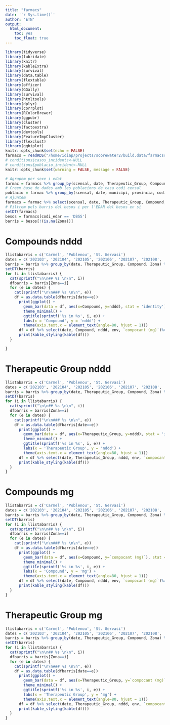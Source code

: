 ```yaml
---
title: "farmacs"
date: '`r Sys.time()`'
author: 'ETN'
output: 
  html_document: 
    toc: yes
    toc_float: true
---
```


```r
library(tidyverse)
library(lubridate)
library(knitr)
library(kableExtra)
library(survival)
library(data.table)
library(flextable)
library(officer)
library(GGally)
library(survival)
library(htmltools)
library(dplyr)
library(corrplot)
library(RColorBrewer)
library(ggpubr)
library(cluster)
library(factoextra) 
library(devtools)
library(FeatureImpCluster)
library(flexclust)
library(ggbiplot)
knitr::opts_chunk$set(echo = FALSE)
farmacs = readRDS("/home/idiap/projects/scorewater2/build.data/farmacsreals.rds")
# conditions$casos_incidents<-NULL
# conditions$poblacio_incident<-NULL
knitr::opts_chunk$set(warning = FALSE, message = FALSE) 
```

```r
# Agrupem per sexe i edat
farmac = farmacs %>% group_by(scensal, date, Therapeutic_Group, Compound, municipi, provincia, codi_edar, Zona) %>% summarize_if(is.numeric, sum, na.rm=T)
# Creem base de dades amb les poblacions de casa codi censal
poblacio = farmac %>% group_by(scensal, date, municipi, provincia, codi_edar, Zona) %>% summarize_if(is.numeric, max, na.rm=T) %>% select(scensal, date, municipi, provincia, codi_edar, Zona, pob_SIDIAP_mensual, pob_real)
# Ajuntem
farmacs = farmac %>% select(scensal, date, Therapeutic_Group, Compound, municipi, provincia, codi_edar, Zona, nddd, env, `compocant (mg)`) %>% left_join(poblacio)
# Filtrem pels barris del besos i per l'EDAR del besos en si
setDT(farmacs)
besos = farmacs[codi_edar == 'DBSS']
barris = besos[!(is.na(Zona))]
```

# Compounds nddd

```r
llistabarris = c('Carmel', 'Poblenou', 'St. Gervasi')
dates = c('202103', '202104', '202105', '202106', '202107', '202108', '202109', '202110', '202111', '202112', '202201', '202202', '202203', '202204', '202205', '202206')
barris = barris %>% group_by(date, Therapeutic_Group, Compound, Zona) %>% summarize_if(is.numeric, sum, na.rm=T)
setDT(barris)
for (i in llistabarris) {
  cat(sprintf("\n\n## %s \n\n", i))
  dfbarris = barris[Zona==i]
  for (e in dates) {
    cat(sprintf("\n\n### %s \n\n", e))
    df = as.data.table(dfbarris[date==e])
      print(ggplot() + 
        geom_bar(data = df, aes(x=Compound, y=nddd), stat = 'identity') +
        theme_minimal() +
        ggtitle(sprintf('%s in %s', i, e)) +
        labs(x = 'Compound', y = 'nddd') +
        theme(axis.text.x = element_text(angle=80, hjust = 1)))
      df = df %>% select(date, Compound, nddd, env, `compocant (mg)`)%>% group_by(date, Compound) %>% summarize_if(is.numeric, sum, na.rm=T)
      print(kable_styling(kable(df)))
  }

}
```

# Therapeutic Group nddd

```r
llistabarris = c('Carmel', 'Poblenou', 'St. Gervasi')
dates = c('202103', '202104', '202105', '202106', '202107', '202108', '202109', '202110', '202111', '202112', '202201', '202202', '202203', '202204', '202205', '202206')
barris = barris %>% group_by(date, Therapeutic_Group, Compound, Zona) %>% summarize_if(is.numeric, sum, na.rm=T)
setDT(barris)
for (i in llistabarris) {
  cat(sprintf("\n\n## %s \n\n", i))
  dfbarris = barris[Zona==i]
  for (e in dates) {
    cat(sprintf("\n\n### %s \n\n", e))
    df = as.data.table(dfbarris[date==e])
      print(ggplot() + 
        geom_bar(data = df, aes(x=Therapeutic_Group, y=nddd), stat = 'identity') +
        theme_minimal() +
        ggtitle(sprintf('%s in %s', i, e)) +
        labs(x = 'Therapeutic Group', y = 'nddd') +
        theme(axis.text.x = element_text(angle=80, hjust = 1)))
      df = df %>% select(date, Therapeutic_Group, nddd, env, `compocant (mg)`)%>% group_by(date, Therapeutic_Group) %>% summarize_if(is.numeric, sum, na.rm=T)
      print(kable_styling(kable(df)))
  }
}
```

# Compounds mg

```r
llistabarris = c('Carmel', 'Poblenou', 'St. Gervasi')
dates = c('202103', '202104', '202105', '202106', '202107', '202108', '202109', '202110', '202111', '202112', '202201', '202202', '202203', '202204', '202205', '202206')
barris = barris %>% group_by(date, Therapeutic_Group, Compound, Zona) %>% summarize_if(is.numeric, sum, na.rm=T)
setDT(barris)
for (i in llistabarris) {
  cat(sprintf("\n\n## %s \n\n", i))
  dfbarris = barris[Zona==i]
  for (e in dates) {
    cat(sprintf("\n\n### %s \n\n", e))
    df = as.data.table(dfbarris[date==e])
      print(ggplot() + 
        geom_bar(data = df, aes(x=Compound, y=`compocant (mg)`), stat = 'identity') +
        theme_minimal() +
        ggtitle(sprintf('%s in %s', i, e)) +
        labs(x = 'Compound', y = 'mg') +
        theme(axis.text.x = element_text(angle=80, hjust = 1)))
      df = df %>% select(date, Compound, nddd, env, `compocant (mg)`)%>% group_by(date, Compound) %>% summarize_if(is.numeric, sum, na.rm=T)
      print(kable_styling(kable(df)))
  }
}
```

# Therapeutic Group mg

```r
llistabarris = c('Carmel', 'Poblenou', 'St. Gervasi')
dates = c('202103', '202104', '202105', '202106', '202107', '202108', '202109', '202110', '202111', '202112', '202201', '202202', '202203', '202204', '202205', '202206')
barris = barris %>% group_by(date, Therapeutic_Group, Compound, Zona) %>% summarize_if(is.numeric, sum, na.rm=T)
setDT(barris)
for (i in llistabarris) {
  cat(sprintf("\n\n## %s \n\n", i))
  dfbarris = barris[Zona==i]
  for (e in dates) {
    cat(sprintf("\n\n### %s \n\n", e))
    df = as.data.table(dfbarris[date==e])
      print(ggplot() + 
        geom_bar(data = df, aes(x=Therapeutic_Group, y=`compocant (mg)`), stat = 'identity') +
        theme_minimal() +
        ggtitle(sprintf('%s in %s', i, e)) +
        labs(x = 'Therapeutic Group', y = 'mg') +
        theme(axis.text.x = element_text(angle=80, hjust = 1)))
      df = df %>% select(date, Therapeutic_Group, nddd, env, `compocant (mg)`) %>% group_by(date, Therapeutic_Group) %>% summarize_if(is.numeric, sum, na.rm=T)
      print(kable_styling(kable(df)))
  }
}
```


